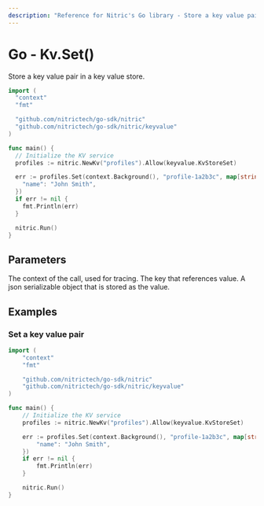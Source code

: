 ```yaml
---
description: "Reference for Nitric's Go library - Store a key value pair in a key value store."
---
```


# Go - Kv.Set()

Store a key value pair in a key value store.

```go
import (
  "context"
  "fmt"

  "github.com/nitrictech/go-sdk/nitric"
  "github.com/nitrictech/go-sdk/nitric/keyvalue"
)

func main() {
  // Initialize the KV service
  profiles := nitric.NewKv("profiles").Allow(keyvalue.KvStoreSet)

  err := profiles.Set(context.Background(), "profile-1a2b3c", map[string]interface{}{
    "name": "John Smith",
  })
  if err != nil {
    fmt.Println(err)
  }

  nitric.Run()
}
```

## Parameters

<Properties>
  <Property name="ctx" required type="context">
    The context of the call, used for tracing.
  </Property>
  <Property name="key" required type="string">
    The key that references value.
  </Property>
  <Property name="value" required type="map[string]interface{}">
    A json serializable object that is stored as the value.
  </Property>
</Properties>

## Examples

### Set a key value pair

```go
import (
	"context"
	"fmt"

	"github.com/nitrictech/go-sdk/nitric"
	"github.com/nitrictech/go-sdk/nitric/keyvalue"
)

func main() {
	// Initialize the KV service
	profiles := nitric.NewKv("profiles").Allow(keyvalue.KvStoreSet)

	err := profiles.Set(context.Background(), "profile-1a2b3c", map[string]interface{}{
		"name": "John Smith",
	})
	if err != nil {
		fmt.Println(err)
	}

	nitric.Run()
}
```
